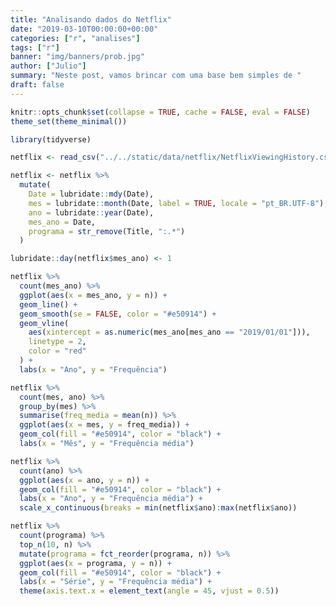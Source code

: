 ```yaml
---
title: "Analisando dados do Netflix"
date: "2019-03-10T00:00:00+00:00"
categories: ["r", "analises"]
tags: ["r"]
banner: "img/banners/prob.jpg"
author: ["Julio"]
summary: "Neste post, vamos brincar com uma base bem simples de "
draft: false
---
```


```r
knitr::opts_chunk$set(collapse = TRUE, cache = FALSE, eval = FALSE)
theme_set(theme_minimal())
```

```r
library(tidyverse)

netflix <- read_csv("../../static/data/netflix/NetflixViewingHistory.csv")
```

```r
netflix <- netflix %>% 
  mutate(
    Date = lubridate::mdy(Date),
    mes = lubridate::month(Date, label = TRUE, locale = "pt_BR.UTF-8"),
    ano = lubridate::year(Date),
    mes_ano = Date,
    programa = str_remove(Title, ":.*")
  )

lubridate::day(netflix$mes_ano) <- 1
```


```r
netflix %>% 
  count(mes_ano) %>% 
  ggplot(aes(x = mes_ano, y = n)) +
  geom_line() +
  geom_smooth(se = FALSE, color = "#e50914") +
  geom_vline(
    aes(xintercept = as.numeric(mes_ano[mes_ano == "2019/01/01"])), 
    linetype = 2, 
    color = "red"
  ) +
  labs(x = "Ano", y = "Frequência")
```

```r
netflix %>% 
  count(mes, ano) %>% 
  group_by(mes) %>% 
  summarise(freq_media = mean(n)) %>% 
  ggplot(aes(x = mes, y = freq_media)) +
  geom_col(fill = "#e50914", color = "black") +
  labs(x = "Mês", y = "Frequência média")
```

```r
netflix %>% 
  count(ano) %>% 
  ggplot(aes(x = ano, y = n)) +
  geom_col(fill = "#e50914", color = "black") +
  labs(x = "Ano", y = "Frequência média") +
  scale_x_continuous(breaks = min(netflix$ano):max(netflix$ano))
```

```r
netflix %>% 
  count(programa) %>%
  top_n(10, n) %>% 
  mutate(programa = fct_reorder(programa, n)) %>% 
  ggplot(aes(x = programa, y = n)) +
  geom_col(fill = "#e50914", color = "black") +
  labs(x = "Série", y = "Frequência média") +
  theme(axis.text.x = element_text(angle = 45, vjust = 0.5))
```


